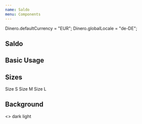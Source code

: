 ```yaml
---
name: Saldo
menu: Components
---
```



Dinero.defaultCurrency = "EUR";
Dinero.globalLocale = "de-DE";

## Saldo

<Props of={Saldo} />

## Basic Usage

<Playground>
  <Saldo saldoTitle="Saldo" />
</Playground>

## Sizes

<Playground>
  <Saldo saldoTitle="Saldo" size="S">
    Size S
  </Saldo>
  <Saldo saldoTitle="Saldo" size="M">
    Size M
  </Saldo>
  <Saldo saldoTitle="Saldo" size="L">
    Size L
  </Saldo>
</Playground>

## Background

<Playground>
  <>
    <Saldo background="dark"> dark </Saldo>
    <Saldo background="light">light </Saldo>
  </>
</Playground>

